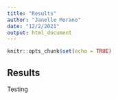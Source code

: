 ```yaml
---
title: "Results"
author: "Janelle Morano"
date: "12/2/2021"
output: html_document
---
```


```r
knitr::opts_chunk$set(echo = TRUE)
```

## Results

Testing